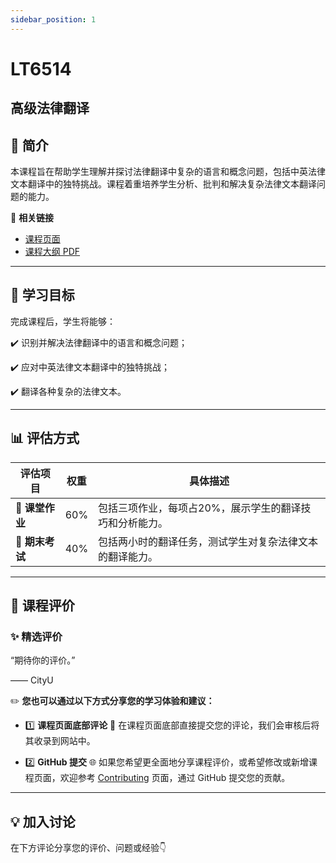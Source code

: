 ```yaml
---
sidebar_position: 1
---
```


# LT6514
## 高级法律翻译

## **📘 简介**
本课程旨在帮助学生理解并探讨法律翻译中复杂的语言和概念问题，包括中英法律文本翻译中的独特挑战。课程着重培养学生分析、批判和解决复杂法律文本翻译问题的能力。

🔗 **相关链接**
- [课程页面](https://www.cityu.edu.hk/catalogue/pg/202425/course/LT6514.htm)
- [课程大纲 PDF](https://www.cityu.edu.hk/catalogue/pg/202425/course/LT6514.pdf)

---

## **🎯 学习目标**

完成课程后，学生将能够：

✔️ 识别并解决法律翻译中的语言和概念问题；

✔️ 应对中英法律文本翻译中的独特挑战；

✔️ 翻译各种复杂的法律文本。

---

## **📊 评估方式**

| **评估项目**              | **权重** | **具体描述**                                                                                     |
|--------------------------|---------|-----------------------------------------------------------------------------------------------|
| **📖 课堂作业**            | 60%     | 包括三项作业，每项占20%，展示学生的翻译技巧和分析能力。                                              |
| **📝 期末考试**            | 40%     | 包括两小时的翻译任务，测试学生对复杂法律文本的翻译能力。                                                |

---

## **💬 课程评价**

### ✨ **精选评价**
<div className={commentStyles.commentBox}>
    <p className={commentStyles.commentText}>
        “期待你的评价。”
    </p>
    <p className={commentStyles.commentAuthor}>—— CityU</p>
</div>

✏️ **您也可以通过以下方式分享您的学习体验和建议：**

- 1️⃣ **课程页面底部评论**
💬 在课程页面底部直接提交您的评论，我们会审核后将其收录到网站中。

- 2️⃣ **GitHub 提交**
🌐 如果您希望更全面地分享课程评价，或希望修改或新增课程页面，欢迎参考 [Contributing](/contributing) 页面，通过 GitHub 提交您的贡献。

---

## **💡 加入讨论**

在下方评论分享您的评价、问题或经验👇
<Utterances />

